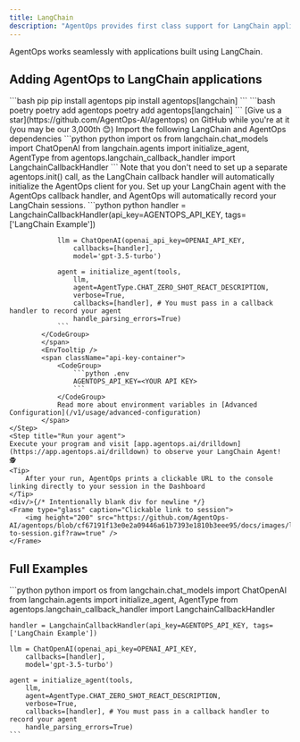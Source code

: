 ```yaml
---
title: LangChain
description: "AgentOps provides first class support for LangChain applications"
---
```



AgentOps works seamlessly with applications built using LangChain.

## Adding AgentOps to LangChain applications

<Steps>
	<Step title="Install the AgentOps SDK and the additional LangChain dependency">
		<CodeGroup>
			```bash pip
			pip install agentops
			pip install agentops[langchain]
			```
			```bash poetry
			poetry add agentops
			poetry add agentops[langchain]
			```
		</CodeGroup>
		<Check>[Give us a star](https://github.com/AgentOps-AI/agentops) on GitHub while you're at it (you may be our <span id="stars-text">3,000th</span> 😊)</Check>
	</Step>
	<Step title="Set up your import statements">
		Import the following LangChain and AgentOps dependencies
		<CodeGroup>
			```python python
			import os
			from langchain.chat_models import ChatOpenAI
			from langchain.agents import initialize_agent, AgentType
			from agentops.langchain_callback_handler import LangchainCallbackHandler
			```
		</CodeGroup>
	</Step>
	<Step title="Set up your LangChain handler to make the calls">
		<Tip>
			Note that you don't need to set up a separate agentops.init() call, as the LangChain callback handler will automatically initialize the AgentOps client for you.
		</Tip>
		Set up your LangChain agent with the AgentOps callback handler, and AgentOps will automatically record your LangChain sessions.
		<span className="api-key-container">
			<CodeGroup>
				```python python
				handler = LangchainCallbackHandler(api_key=AGENTOPS_API_KEY, tags=['LangChain Example'])



				llm = ChatOpenAI(openai_api_key=OPENAI_API_KEY,
					callbacks=[handler],
					model='gpt-3.5-turbo')

				agent = initialize_agent(tools,
					llm,
					agent=AgentType.CHAT_ZERO_SHOT_REACT_DESCRIPTION,
					verbose=True,
					callbacks=[handler], # You must pass in a callback handler to record your agent
					handle_parsing_errors=True)
				```
			</CodeGroup>
			</span>
			<EnvTooltip />
			<span className="api-key-container">
				<CodeGroup>
					```python .env
					AGENTOPS_API_KEY=<YOUR API KEY>
					```
				</CodeGroup>
				Read more about environment variables in [Advanced Configuration](/v1/usage/advanced-configuration)
			</span>
	</Step>
	<Step title="Run your agent">
	Execute your program and visit [app.agentops.ai/drilldown](https://app.agentops.ai/drilldown) to observe your LangChain Agent! 🕵️
	<Tip>
		After your run, AgentOps prints a clickable URL to the console linking directly to your session in the Dashboard
	</Tip>
	<div/>{/* Intentionally blank div for newline */}
	<Frame type="glass" caption="Clickable link to session">
		<img height="200" src="https://github.com/AgentOps-AI/agentops/blob/cf67191f13e0e2a09446a61b7393e1810b3eee95/docs/images/link-to-session.gif?raw=true" />
	</Frame>
</Step>
</Steps>

## Full Examples

<CodeGroup className="adjust-api-key">
	```python python
	import os
	from langchain.chat_models import ChatOpenAI
	from langchain.agents import initialize_agent, AgentType
	from agentops.langchain_callback_handler import LangchainCallbackHandler

	handler = LangchainCallbackHandler(api_key=AGENTOPS_API_KEY, tags=['LangChain Example'])

	llm = ChatOpenAI(openai_api_key=OPENAI_API_KEY,
		callbacks=[handler],
		model='gpt-3.5-turbo')

	agent = initialize_agent(tools,
		llm,
		agent=AgentType.CHAT_ZERO_SHOT_REACT_DESCRIPTION,
		verbose=True,
		callbacks=[handler], # You must pass in a callback handler to record your agent
		handle_parsing_errors=True)
	```
</CodeGroup>

<script type="module" src="/scripts/github_stars.js"></script>
<script type="module" src="/scripts/link_to_api_button.js"></script>
<script type="module" src="/scripts/scroll-img-fadein-animation.js"></script>
<script type="module" src="/scripts/button_heartbeat_animation.js"></script>
<script type="css" src="/styles/styles.css"></script>
<script type="module" src="/scripts/adjust_api_dynamically.js"></script>
